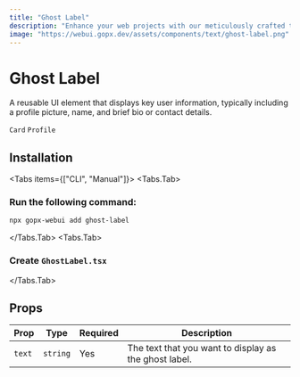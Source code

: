 ```yaml
---
title: "Ghost Label"
description: "Enhance your web projects with our meticulously crafted text components powered by Tailwind CSS and Framer Motion. Seamlessly integrate responsive, visually appealing typography into your designs with just a few lines of code."
image: "https://webui.gopx.dev/assets/components/text/ghost-label.png"
---
```




# Ghost Label

<p className="opacity-80 text-lg">A reusable UI element that displays key user information, typically including a profile picture, name, and brief bio or contact details.</p>

`Card` `Profile`

<ComponentPreview name="ghost-label-demo" />

## Installation

<Tabs items={["CLI", "Manual"]}>
  <Tabs.Tab>
  ### Run the following command:

```bash
npx gopx-webui add ghost-label
```
  </Tabs.Tab>
  <Tabs.Tab>
<Steps>
### Create `GhostLabel.tsx` 

<ComponentSource name="ghost-label" />

</Steps>

  </Tabs.Tab>
</Tabs>




## Props

| Prop     | Type    | Required | Description                                          |
|----------|---------|----------|------------------------------------------------------|
| `text`   | `string`| Yes      | The text that you want to display as the ghost label.|
